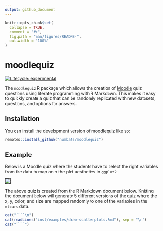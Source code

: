 ```yaml
---
output: github_document
---
```


<!-- README.md is generated from README.Rmd. Please edit that file -->


```r
knitr::opts_chunk$set(
  collapse = TRUE,
  comment = "#>",
  fig.path = "man/figures/README-",
  out.width = "100%"
)
```

# moodlequiz

<!-- badges: start -->
[![Lifecycle: experimental](https://img.shields.io/badge/lifecycle-experimental-orange.svg)](https://lifecycle.r-lib.org/articles/stages.html#experimental)
<!-- badges: end -->

The `moodlequiz` R package which allows the creation of [Moodle](https://moodle.org/) quiz questions using literate programming with R Markdown. This makes it easy to quickly create a quiz that can be randomly replicated with new datasets, questions, and options for answers.

## Installation

You can install the development version of moodlequiz like so:

``` r
remotes::install_github("numbats/moodlequiz")
```

## Example

Below is a Moodle quiz where the students have to select the right variables from the data to map onto the plot aesthetics in `ggplot2`. 

![](man/quiz-screenshot.png){style="border:1px solid black;"}

The above quiz is created from the R Markdown document below. Knitting the document below will generate 5 different versions of the quiz where the x, y, color, and size are mapped randomly to one of the variables in the `mtcars` data. 

```r
cat("````\n")
cat(readLines("inst/examples/draw-scatterplots.Rmd"), sep = "\n")
cat("````")
```

